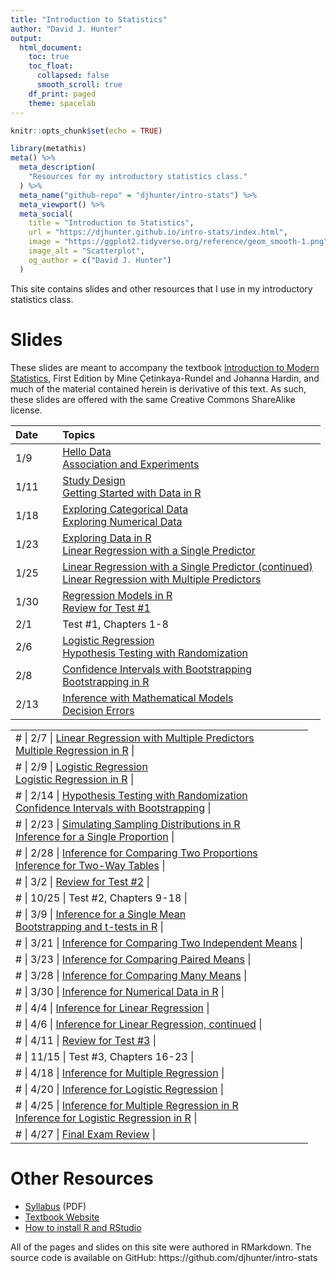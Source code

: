 ```yaml
---
title: "Introduction to Statistics"
author: "David J. Hunter"
output:
  html_document:
    toc: true
    toc_float:
      collapsed: false
      smooth_scroll: true
    df_print: paged
    theme: spacelab
---
```


```r
knitr::opts_chunk$set(echo = TRUE)
```

```r
library(metathis)
meta() %>%
  meta_description(
    "Resources for my introductory statistics class."
  ) %>%
  meta_name("github-repo" = "djhunter/intro-stats") %>%
  meta_viewport() %>%
  meta_social(
    title = "Introduction to Statistics",
    url = "https://djhunter.github.io/intro-stats/index.html",
    image = "https://ggplot2.tidyverse.org/reference/geom_smooth-1.png",
    image_alt = "Scatterplot",
    og_author = c("David J. Hunter")
  )
```

This site contains slides and other resources that I use in my introductory statistics class.

# Slides 

These slides are meant to accompany the textbook [Introduction to Modern Statistics](https://openintro-ims.netlify.app/), First Edition by Mine Çetinkaya-Rundel and Johanna Hardin, and much of the material contained herein is derivative of this text. As such, these slides are offered with the same Creative Commons ShareAlike license.

| Date | Topics |
|:---- |:-------------------------- |
| 1/9 | [Hello Data](slides/01-hellodata.html) <br> [Association and Experiments](slides/01b-association.html) |
| 1/11 | [Study Design](slides/02-studydesign.html) <br> [Getting Started with Data in R](slides/03-intro_data_R.html) |
| 1/18 | [Exploring Categorical Data](slides/04-catdata.html) <br> [Exploring Numerical Data](slides/05-numdata.html) |
| 1/23 | [Exploring Data in R](slides/06b-explore_data_R.html) <br> [Linear Regression with a Single Predictor](slides/07a-lin_regression.html) |
| 1/25 | [Linear Regression with a Single Predictor (continued)](slides/07a-lin_regression.html#/least-squares-regression) <br> [Linear Regression with Multiple Predictors](slides/08-multi_regression.html) |
| 1/30 | [Regression Models in R](slides/8b-regression_R.html) <br> [Review for Test #1](slides/08c-test1review.html) |
| 2/1 | Test #1, Chapters 1-8 |
| 2/6 | [Logistic Regression](slides/09-logit_regression.html) <br> [Hypothesis Testing with Randomization](slides/11-hypoth_random.html)  |
| 2/8 | [Confidence Intervals with Bootstrapping](slides/12-bootstrap_ci.html) <br> [Bootstrapping in R](slides/12b-bootstrap_ci_R.html)
| 2/13 | [Inference with Mathematical Models](slides/13-math_models.html) <br> [Decision Errors](slides/14-decision_errors.html) |

---
# | 2/7 | [Linear Regression with Multiple Predictors](slides/08-multi_regression.html) <br> [Multiple Regression in R](slides/10-regression_R.html) |
# | 2/9 | [Logistic Regression](slides/09-logit_regression.html) <br> [Logistic Regression in R](slides/09b-logit_reg_R.html) |
# | 2/14 | [Hypothesis Testing with Randomization](slides/11-hypoth_random.html) <br> [Confidence Intervals with Bootstrapping](slides/12-bootstrap_ci.html) |
# | 2/23 | [Simulating Sampling Distributions in R](slides/15-samp_dist_R.html) <br> [Inference for a Single Proportion](slides/16-infer_1prop.html) |
# | 2/28 | [Inference for Comparing Two Proportions](slides/17-infer_2prop.html) <br> [Inference for Two-Way Tables](slides/18-infer_chisquare.html) |
# | 3/2 | [Review for Test #2](slides/18c-test2review.html) |
# | 10/25 | Test #2, Chapters 9-18 |
# | 3/9 |  [Inference for a Single Mean](slides/19-infer_onemean.html) <br> [Bootstrapping and t-tests in R](slides/19b-onemean_R.html) |
# | 3/21 | [Inference for Comparing Two Independent Means](slides/20-infer_twomean.html) |
# | 3/23 | [Inference for Comparing Paired Means](slides/21-infer_pairedmean.html) |
# | 3/28 | [Inference for Comparing Many Means](slides/22-infer_manymeans.html) |
# | 3/30 | [Inference for Numerical Data in R](slides/23b-num_infer_R.html) |
# | 4/4 | [Inference for Linear Regression](slides/24-infer_regression.html) |
# | 4/6 | [Inference for Linear Regression, continued](slides/24-infer_regression.html)  |
# | 4/11 | [Review for Test #3](slides/24c-test3review.html) |
# | 11/15 | Test #3, Chapters 16-23 |
# | 4/18 |  [Inference for Multiple Regression](slides/25-infer_multiple.html) |
# | 4/20 | [Inference for Logistic Regression](slides/26-infer_logistic.html) |
# | 4/25 | [Inference for Multiple Regression in R](slides/27-mariokart.html) <br> [Inference for Logistic Regression in R](slides/27b-nbarookies.html) |
# | 4/27 | [Final Exam Review](slides/27c-test4review.html) |
---

# Other Resources

- [Syllabus](syllabus/ma005hunterS24.pdf) (PDF)
- [Textbook Website](https://openintro-ims.netlify.app/)
- [How to install R and RStudio](slides/installRStudio.html)

All of the pages and slides on this site were authored in RMarkdown.  The source code is available on GitHub: https://github.com/djhunter/intro-stats

